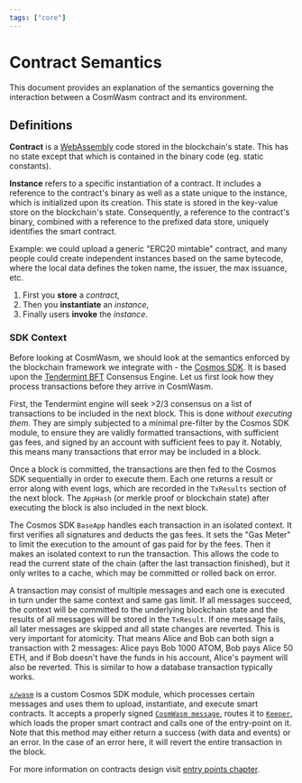 ```yaml
---
tags: ["core"]
---
```


# Contract Semantics

This document provides an explanation of the semantics governing the interaction between a CosmWasm
contract and its environment.

## Definitions

**Contract** is a [WebAssembly](https://webassembly.org/) code stored in the blockchain's state.
This has no state except that which is contained in the binary code (eg. static constants).

**Instance** refers to a specific instantiation of a contract. It includes a reference to the
contract's binary as well as a state unique to the instance, which is initialized upon its creation.
This state is stored in the key-value store on the blockchain's state. Consequently, a reference to
the contract's binary, combined with a reference to the prefixed data store, uniquely identifies the
smart contract.

Example: we could upload a generic "ERC20 mintable" contract, and many people could create
independent instances based on the same bytecode, where the local data defines the token name, the
issuer, the max issuance, etc.

1. First you **store** a _contract_,
2. Then you **instantiate** an _instance_,
3. Finally users **invoke** the _instance_.

### SDK Context

Before looking at CosmWasm, we should look at the semantics enforced by the blockchain framework we
integrate with - the [Cosmos SDK](https://docs.cosmos.network/). It is based upon the
[Tendermint BFT](https://tendermint.com/core/) Consensus Engine. Let us first look how they process
transactions before they arrive in CosmWasm.

First, the Tendermint engine will seek >2/3 consensus on a list of transactions to be included in
the next block. This is done _without executing them_. They are simply subjected to a minimal
pre-filter by the Cosmos SDK module, to ensure they are validly formatted transactions, with
sufficient gas fees, and signed by an account with sufficient fees to pay it. Notably, this means
many transactions that error may be included in a block.

Once a block is committed, the transactions are then fed to the Cosmos SDK sequentially in order to
execute them. Each one returns a result or error along with event logs, which are recorded in the
`TxResults` section of the next block. The `AppHash` (or merkle proof or blockchain state) after
executing the block is also included in the next block.

The Cosmos SDK `BaseApp` handles each transaction in an isolated context. It first verifies all
signatures and deducts the gas fees. It sets the "Gas Meter" to limit the execution to the amount of
gas paid for by the fees. Then it makes an isolated context to run the transaction. This allows the
code to read the current state of the chain (after the last transaction finished), but it only
writes to a cache, which may be committed or rolled back on error.

A transaction may consist of multiple messages and each one is executed in turn under the same
context and same gas limit. If all messages succeed, the context will be committed to the underlying
blockchain state and the results of all messages will be stored in the `TxResult`. If one message
fails, all later messages are skipped and all state changes are reverted. This is very important for
atomicity. That means Alice and Bob can both sign a transaction with 2 messages: Alice pays Bob 1000
ATOM, Bob pays Alice 50 ETH, and if Bob doesn't have the funds in his account, Alice's payment will
also be reverted. This is similar to how a database transaction typically works.

[`x/wasm`](https://github.com/CosmWasm/wasmd/tree/master/x/wasm) is a custom Cosmos SDK module,
which processes certain messages and uses them to upload, instantiate, and execute smart contracts.
It accepts a properly signed
[`CosmWasm message`](https://github.com/CosmWasm/wasmd/blob/master/proto/cosmwasm/wasm/v1/tx.proto),
routes it to [`Keeper`](https://github.com/CosmWasm/wasmd/blob/master/x/wasm/keeper/keeper.go),
which loads the proper smart contract and calls one of the entry-point on it. Note that this method
may either return a success (with data and events) or an error. In the case of an error here, it
will revert the entire transaction in the block.

For more information on contracts design visit [entry points chapter](../entrypoints.mdx).
